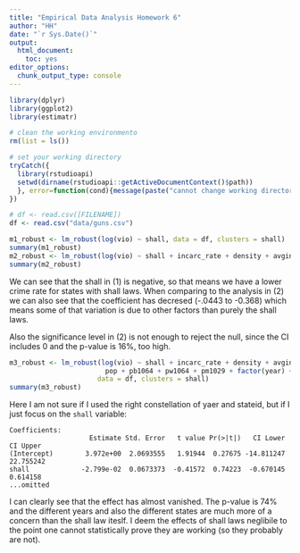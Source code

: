 ---
title: "Empirical Data Analysis Homework 6"
author: "HH"
date: "`r Sys.Date()`"
output: 
  html_document: 
    toc: yes
editor_options: 
  chunk_output_type: console
---

```{r loading data and required libraries, message=FALSE, warning=FALSE}
library(dplyr)
library(ggplot2)
library(estimatr)

# clean the working environmento
rm(list = ls())

# set your working directory
tryCatch({
  library(rstudioapi)
  setwd(dirname(rstudioapi::getActiveDocumentContext()$path))
  }, error=function(cond){message(paste("cannot change working directory"))
})

# df <- read.csv([FILENAME])
df <- read.csv("data/guns.csv")
```

```{r Estimation, message=FALSE, warning=FALSE}
m1_robust <- lm_robust(log(vio) ~ shall, data = df, clusters = shall)
summary(m1_robust)
m2_robust <- lm_robust(log(vio) ~ shall + incarc_rate + density + avginc + pop + pb1064 + pw1064 + pm1029, data = df, clusters = shall)
summary(m2_robust)
```

We can see that the shall in (1) is negative, so that means we have a lower crime rate for states with shall laws. When comparing to the analysis in (2)
we can also see that the coefficient has decresed (-.0443 to -0.368) which means some of that variation is due to other factors than purely
the shall laws.

Also the significance level in (2) is not enough to reject the null, since the CI includes 0 and the p-value is 16%, too high.

```{r}
m3_robust <- lm_robust(log(vio) ~ shall + incarc_rate + density + avginc + 
                        pop + pb1064 + pw1064 + pm1029 + factor(year) + factor(stateid), 
                      data = df, clusters = shall)
summary(m3_robust)
```

Here I am not sure if I used the right constellation of yaer and stateid, but if I just focus on the `shall` variable:

```
Coefficients:
                    Estimate Std. Error   t value Pr(>|t|)   CI Lower  CI Upper
(Intercept)        3.972e+00  2.0693555   1.91944  0.27675 -14.811247 22.755242
shall             -2.799e-02  0.0673373  -0.41572  0.74223  -0.670145  0.614158
...omitted
```

I can clearly see that the effect has almost vanished. The p-value is 74% and the different years and also the different
states are much more of a concern than the shall law iteslf. I deem the effects of shall laws neglibile to the point one cannot
statistically prove they are working (so they probably are not).



